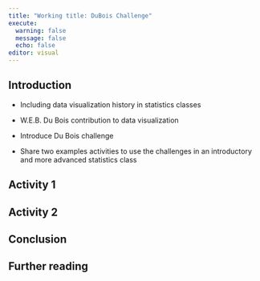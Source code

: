 ```yaml
---
title: "Working title: DuBois Challenge"
execute: 
  warning: false
  message: false
  echo: false
editor: visual
---
```


## Introduction 

-   Including data visualization history in statistics classes

-   W.E.B. Du Bois contribution to data visualization

-   Introduce Du Bois challenge

-   Share two examples activities to use the challenges in an introductory and more advanced statistics class

## Activity 1

## Activity 2

## Conclusion 

## Further reading
